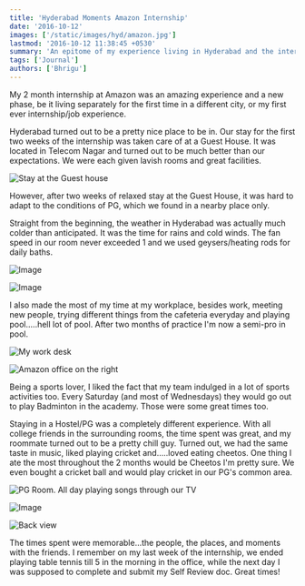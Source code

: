 ```yaml
---
title: 'Hyderabad Moments Amazon Internship'
date: '2016-10-12'
images: ['/static/images/hyd/amazon.jpg']
lastmod: '2016-10-12 11:38:45 +0530'
summary: 'An epitome of my experience living in Hyderabad and the internship at Amazon'
tags: ['Journal']
authors: ['Bhrigu']
---
```


My 2 month internship at Amazon was an amazing experience and a new phase, be it living separately for the first time in a different city, or my first ever internship/job experience. 

  

Hyderabad turned out to be a pretty nice place to be in. Our stay for the first two weeks of the internship was taken care of at a Guest House. It was located in Telecom Nagar and turned out to be much better than our expectations. We were each given lavish rooms and great facilities.


![Stay at the Guest house](/static/images/hyd/room.jpg)

However, after two weeks of relaxed stay at the Guest House, it was hard to adapt to the conditions of PG, which we found in a nearby place only.

Straight from the beginning, the weather in Hyderabad was actually much colder than anticipated. It was the time for rains and cold winds. The fan speed in our room never exceeded 1 and we used geysers/heating rods for daily baths.

![Image](/static/images/hyd/rain.jpg)

![Image](/static/images/hyd/rainbow.jpg)


I also made the most of my time at my workplace, besides work, meeting new people, trying different things from the cafeteria everyday and playing pool.....hell lot of pool. After two months of practice I'm now a semi-pro in pool. 

![My work desk](/static/images/hyd/desk.jpg)

![Amazon office on the right](/static/images/hyd/office.jpg)


Being a sports lover, I liked the fact that my team indulged in a lot of sports activities too. Every Saturday (and most of Wednesdays) they would go out to play Badminton in the academy. Those were some great times too.

Staying in a Hostel/PG was a completely different experience. With all college friends in the surrounding rooms, the time spent was great, and my roommate turned out to be a pretty chill guy. Turned out, we had the same taste in music, liked playing cricket and.....loved eating cheetos. One thing I ate the most throughout the 2 months would be Cheetos I'm pretty sure.
We even bought a cricket ball and would play cricket in our PG's common area.

![PG Room. All day playing songs through our TV](/static/images/hyd/pg.jpg)

![Image](/static/images/hyd/cheetos.jpg)

![Back view](/static/images/hyd/pgback.jpg)

The times spent were memorable...the people, the places, and moments with the friends. I remember on my last week of the internship, we ended playing table tennis till 5 in the morning in the office, while the next day I was supposed to complete and submit my Self Review doc. 
Great times!



